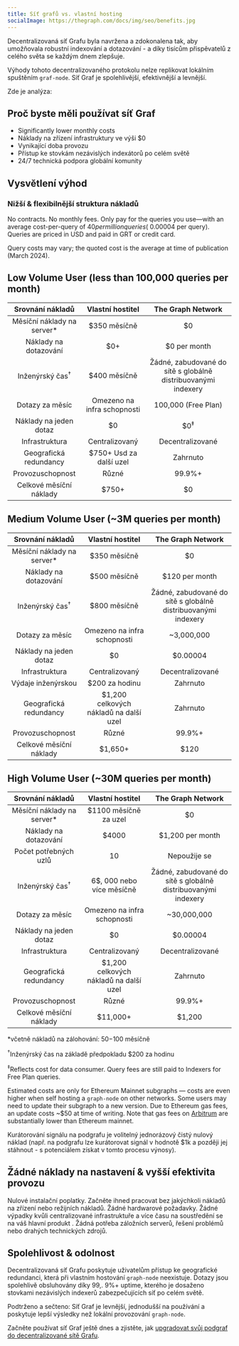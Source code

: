 ```yaml
---
title: Síť grafů vs. vlastní hosting
socialImage: https://thegraph.com/docs/img/seo/benefits.jpg
---
```


Decentralizovaná síť Grafu byla navržena a zdokonalena tak, aby umožňovala robustní indexování a dotazování - a díky tisícům přispěvatelů z celého světa se každým dnem zlepšuje.

Výhody tohoto decentralizovaného protokolu nelze replikovat lokálním spuštěním `graf-node`. Síť Graf je spolehlivější, efektivnější a levnější.

Zde je analýza:

## Proč byste měli používat síť Graf

- Significantly lower monthly costs
- Náklady na zřízení infrastruktury ve výši $0
- Vynikající doba provozu
- Přístup ke stovkám nezávislých indexátorů po celém světě
- 24/7 technická podpora globální komunity

## Vysvětlení výhod

### Nižší & flexibilnější struktura nákladů

No contracts. No monthly fees. Only pay for the queries you use—with an average cost-per-query of $40 per million queries (~$0.00004 per query). Queries are priced in USD and paid in GRT or credit card.

Query costs may vary; the quoted cost is the average at time of publication (March 2024).

## Low Volume User (less than 100,000 queries per month)

| Srovnání nákladů | Vlastní hostitel | The Graph Network |
| :-: | :-: | :-: |
| Měsíční náklady na server\* | $350 měsíčně | $0 |
| Náklady na dotazování | $0+ | $0 per month |
| Inženýrský čas<sup>†</sup> | $400 měsíčně | Žádné, zabudované do sítě s globálně distribuovanými indexery |
| Dotazy za měsíc | Omezeno na infra schopnosti | 100,000 (Free Plan) |
| Náklady na jeden dotaz | $0 | $0<sup>‡</sup> |
| Infrastruktura | Centralizovaný | Decentralizované |
| Geografická redundancy | $750+ Usd za další uzel | Zahrnuto |
| Provozuschopnost | Různé | 99.9%+ |
| Celkové měsíční náklady | <span className="highlight-row" />$750+ | $0 |

## Medium Volume User (~3M queries per month)

| Srovnání nákladů | Vlastní hostitel | The Graph Network |
| :-: | :-: | :-: |
| Měsíční náklady na server\* | $350 měsíčně | $0 |
| Náklady na dotazování | $500 měsíčně | $120 per month |
| Inženýrský čas<sup>†</sup> | $800 měsíčně | Žádné, zabudované do sítě s globálně distribuovanými indexery |
| Dotazy za měsíc | Omezeno na infra schopnosti | ~3,000,000 |
| Náklady na jeden dotaz | $0 | $0.00004 |
| Infrastruktura | Centralizovaný | Decentralizované |
| Výdaje inženýrskou | $200 za hodinu | Zahrnuto |
| Geografická redundancy | $1,200 celkových nákladů na další uzel | Zahrnuto |
| Provozuschopnost | Různé | 99.9%+ |
| Celkové měsíční náklady | <span className="highlight-row" /> $1,650+ | $120 |

## High Volume User (~30M queries per month)

| Srovnání nákladů | Vlastní hostitel | The Graph Network |
| :-: | :-: | :-: |
| Měsíční náklady na server\* | $1100 měsíčně za uzel | $0 |
| Náklady na dotazování | $4000 | $1,200 per month |
| Počet potřebných uzlů | 10 | Nepoužije se |
| Inženýrský čas<sup>†</sup> | 6$, 000 nebo více měsíčně | Žádné, zabudované do sítě s globálně distribuovanými indexery |
| Dotazy za měsíc | Omezeno na infra schopnosti | ~30,000,000 |
| Náklady na jeden dotaz | $0 | $0.00004 |
| Infrastruktura | Centralizovaný | Decentralizované |
| Geografická redundancy | $1,200 celkových nákladů na další uzel | Zahrnuto |
| Provozuschopnost | Různé | 99.9%+ |
| Celkové měsíční náklady | <span className="highlight-row" /> $11,000+ | $1,200 |

\*včetně nákladů na zálohování: $50-$100 měsíčně

<sup>†</sup>Inženýrský čas na základě předpokladu $200 za hodinu

<sup>‡</sup>Reflects cost for data consumer. Query fees are still paid to Indexers for Free Plan queries.

Estimated costs are only for Ethereum Mainnet subgraphs — costs are even higher when self hosting a `graph-node` on other networks. Some users may need to update their subgraph to a new version. Due to Ethereum gas fees, an update costs ~$50 at time of writing. Note that gas fees on [Arbitrum](/arbitrum/arbitrum-faq) are substantially lower than Ethereum mainnet.

Kurátorování signálu na podgrafu je volitelný jednorázový čistý nulový náklad (např. na podgrafu lze kurátorovat signál v hodnotě $1k a později jej stáhnout - s potenciálem získat v tomto procesu výnosy).

## Žádné náklady na nastavení & vyšší efektivita provozu

Nulové instalační poplatky. Začněte ihned pracovat bez jakýchkoli nákladů na zřízení nebo režijních nákladů. Žádné hardwarové požadavky. Žádné výpadky kvůli centralizované infrastruktuře a více času na soustředění se na váš hlavní produkt . Žádná potřeba záložních serverů, řešení problémů nebo drahých technických zdrojů.

## Spolehlivost & odolnost

Decentralizovaná síť Grafu poskytuje uživatelům přístup ke geografické redundanci, která při vlastním hostování `graph-node` neexistuje. Dotazy jsou spolehlivě obsluhovány díky 99,. 9%+ uptime, kterého je dosaženo stovkami nezávislých indexerů zabezpečujících síť po celém světě.

Podtrženo a sečteno: Síť Graf je levnější, jednodušší na používání a poskytuje lepší výsledky než lokální provozování `graph-node`.

Začněte používat síť Graf ještě dnes a zjistěte, jak [upgradovat svůj podgraf do decentralizované sítě Grafu](/cookbook/upgrading-a-subgraph).
